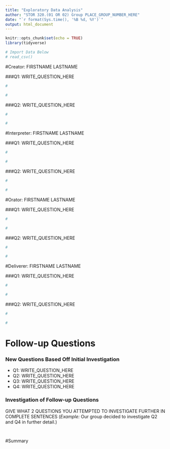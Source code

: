 ```yaml
---
title: "Exploratory Data Analysis"
author: "STOR 320.(01 OR 02) Group PLACE_GROUP_NUMBER_HERE"
date: "`r format(Sys.time(), '%B %d, %Y')`"
output: html_document
---
```


```r
knitr::opts_chunk$set(echo = TRUE)
library(tidyverse)

# Import Data Below
# read_csv()
```

#Creator: FIRSTNAME LASTNAME

###Q1: WRITE_QUESTION_HERE
```r
#
```

```r
#
```

###Q2: WRITE_QUESTION_HERE
```r
#
```

```r
#
```

#Interpreter: FIRSTNAME LASTNAME

###Q1: WRITE_QUESTION_HERE
```r
#
```

```r
#
```

###Q2: WRITE_QUESTION_HERE
```r
#
```

```r
#
```

#Orator: FIRSTNAME LASTNAME

###Q1: WRITE_QUESTION_HERE
```r
#
```

```r
#
```

###Q2: WRITE_QUESTION_HERE
```r
#
```

```r
#
```

#Deliverer: FIRSTNAME LASTNAME

###Q1: WRITE_QUESTION_HERE
```r
#
```

```r
#
```

###Q2: WRITE_QUESTION_HERE
```r
#
```

```r
#
```

# Follow-up Questions

### New Questions Based Off Initial Investigation

- Q1: WRITE_QUESTION_HERE
- Q2: WRITE_QUESTION_HERE
- Q3: WRITE_QUESTION_HERE 
- Q4: WRITE_QUESTION_HERE

### Investigation of Follow-up Questions

GIVE WHAT 2 QUESTIONS YOU ATTEMPTED TO INVESTIGATE FURTHER IN COMPLETE SENTENCES (*Example:* Our group decided to investigate Q2 and Q4 in further detail.)

```r

```

```r

```

#Summary
















